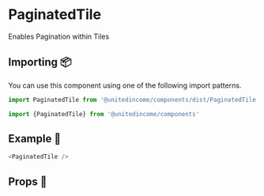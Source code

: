
# PaginatedTile

Enables Pagination within Tiles

## Importing 📦

You can use this component using one of the following import patterns.

```javascript
import PaginatedTile from '@unitedincome/components/dist/PaginatedTile'
```

```javascript
import {PaginatedTile} from '@unitedincome/components'
```

## Example 🚀

<Preview>
  <PaginatedTile />
</Preview>

```javascript
<PaginatedTile />
```

## Props 🔧

<Props of={PaginatedTile} />

